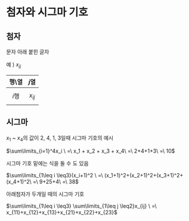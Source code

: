 # 첨자와 시그마 기호

## 첨자

문자 아래 붙힌 글자

예 ) $x_{ij}$

| 행\\열 |    $j$열    |
|:------:|:-----------:|
| $i$행  | $$x _{ij}$$ |

## 

## 시그마

$x_1$ \~ $x_4$의 값이 2, 4, 1, 3일때 시그마 기호의 예시

$\sum\limits_{i=1}^4x_i \ =\  x_1 + x_2 + x_3 + x_4\ =\ 2+4+1+3\ =\ 10$

시그마 기호 밑에는 식을 둘 수 도 있음

$\sum\limits_{1\leq i \leq3}(x_i+1)^2 \ =\ (x_1+1)^2+(x_2+1)^2+(x_3+1)^2+(x_4+1)^2\  =\  9+25+4\  =\ 38$

아래첨자가 두개일 때의 시그마 기호

$\sum\limits_{1\leq i \leq3} \sum\limits_{1\leq j \leq2}x_{ij} \ =\ x_{11}+x_{12}+x_{13}+x_{21}+x_{22}+x_{23}$
